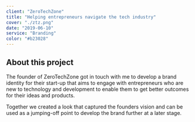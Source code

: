 ```yaml
---
client: "ZeroTechZone"
title: "Helping entrepreneurs navigate the tech industry"
cover: "./ztz.png"
date: "2019-06-10"
service: "Branding"
color: "#b23028"
---
```


## About this project

The founder of ZeroTechZone got in touch with me to develop a brand identity for their start-up that aims to engage with entrepreneurs who are new to technology and development to enable them to get better outcomes for their ideas and products.

Together we created a look that captured the founders vision and can be used as a jumping-off point to develop the brand further at a later stage. 
